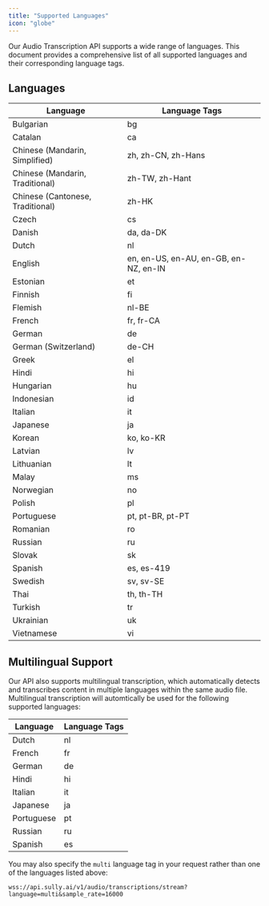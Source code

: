 ```yaml
---
title: "Supported Languages"
icon: "globe"
---
```


Our Audio Transcription API supports a wide range of languages. This document provides a comprehensive list of all supported languages and their corresponding language tags.

## Languages

| Language | Language Tags |
| -------- | -------------- |
| Bulgarian | bg |
| Catalan | ca |
| Chinese (Mandarin, Simplified) | zh, zh-CN, zh-Hans |
| Chinese (Mandarin, Traditional) | zh-TW, zh-Hant |
| Chinese (Cantonese, Traditional) | zh-HK |
| Czech | cs |
| Danish | da, da-DK |
| Dutch | nl |
| English | en, en-US, en-AU, en-GB, en-NZ, en-IN |
| Estonian | et |
| Finnish | fi |
| Flemish | nl-BE |
| French | fr, fr-CA |
| German | de |
| German (Switzerland) | de-CH |
| Greek | el |
| Hindi | hi |
| Hungarian | hu |
| Indonesian | id |
| Italian | it |
| Japanese | ja |
| Korean | ko, ko-KR |
| Latvian | lv |
| Lithuanian | lt |
| Malay | ms |
| Norwegian | no |
| Polish | pl |
| Portuguese | pt, pt-BR, pt-PT |
| Romanian | ro |
| Russian | ru |
| Slovak | sk |
| Spanish | es, es-419 |
| Swedish | sv, sv-SE |
| Thai | th, th-TH |
| Turkish | tr |
| Ukrainian | uk |
| Vietnamese | vi |

## Multilingual Support

Our API also supports multilingual transcription, which automatically detects and transcribes content in multiple languages within the same audio file. Multilingual transcription will automtically be used for the following supported languages:

| Language | Language Tags |
| -------- | -------------- |
| Dutch | nl |
| French | fr |
| German | de |
| Hindi | hi |
| Italian | it |
| Japanese | ja |
| Portuguese | pt |
| Russian | ru |
| Spanish | es |

You may also specify the `multi` language tag in your request rather than one of the languages listed above:

```
wss://api.sully.ai/v1/audio/transcriptions/stream?language=multi&sample_rate=16000
```
